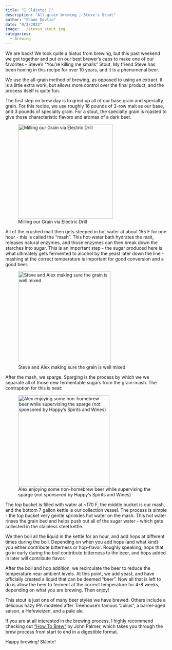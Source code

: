 ```yaml
---
title: "🍺 Sláinte! 🍺"
description: "All-grain brewing ; Steve's Stout"
author: "Shane Devlin"
date: "9/3/2022"
image: ../steves_stout.jpg
categories:
  - Brewing
---
```


We are back! We took quite a hiatus from brewing, but this past weekend we got together and put on our best brewer's caps to make one of our favorites - Steve's "You're killing me smalls" Stout. My friend Steve has been honing in this recipe for over 10 years, and it is a phenomenal beer.

We use the all-grain method of brewing, as opposed to using an extract. It is a little extra work, but allows more control over the final product, and the process itself is quite fun.

The first step on brew day is to grind up all of our base grain and specialty grain. For this recipe, we use roughly 16 pounds of 2-row malt as our base, and 3 pounds of specialty grain. For a stout, the specialty grain is roasted to give those characteristic flavors and aromas of a dark beer.

![Milling our Grain via Electric Drill](../grinding_grain.jpeg){width="295"}

All of the crushed malt then gets steeped in hot water at about 155 F for one hour - this is called the "mash". This hot-water bath hydrates the malt, releases natural enzymes, and those enzymes can then break down the starches into sugar. This is an important step - the sugar produced here is what ultimately gets fermented to alcohol by the yeast later down the line - mashing at the correct temperature is important for good conversion and a good beer.

![Steve and Alex making sure the grain is well mixed](../mash.jpeg){width="289"}

After the mash, we sparge. Sparging is the process by which we we separate all of those new fermentable sugars from the grain-mash. The contraption for this is neat:

![Alex enjoying some non-homebrew beer while supervising the sparge (not sponsored by Happy's Spirits and Wines)](../sparge.jpeg){width="284"}

The top bucket is filled with water at \~170 F, the middle bucket is our mash, and the bottom 7 gallon kettle is our collection vessel. The process is simple - the top bucket very gentle sprinkles hot water on the mash. This hot water rinses the grain bed and helps push out all of the sugar water - which gets collected in the stainless steel kettle.

We then boil all the liquid in the kettle for an hour, and add hops at different times during the boil. Depending on when you add hops (and what kind) you either contribute bitterness or hop-flavor. Roughly speaking, hops that go in early during the boil contribute bitterness to the beer, and hops added in later will contribute flavor.

After the boil and hop addition, we recirculate the beer to reduce the temperature near ambient levels. At this point, we add yeast, and have officially created a liquid that can be deemed "beer". Now all that is left to do is allow the beer to ferment at the correct temperature for 4-8 weeks, depending on what you are brewing. Then enjoy!

This stout is just one of many beer styles we have brewed. Others include a delicous hazy IPA modeled after Treehouse's famous "Julius", a barrel-aged saison, a Hefeweizen, and a pale ale.

If you are at all interested in the brewing process, I highly recommend checking out ["How To Brew"](http://www.howtobrew.com) by John Palmer, which takes you through the brew process from start to end in a digestible format.

Happy brewing! Sláinte!
